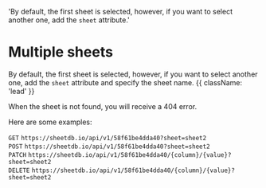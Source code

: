   'By default, the first sheet is selected, however, if you want to select another one, add the `sheet` attribute.'

# Multiple sheets

By default, the first sheet is selected, however, if you want to select another one, add the `sheet` attribute and specify the sheet name. {{ className: 'lead' }}

When the sheet is not found, you will receive a 404 error.

Here are some examples:

<code className="ring-1 ring-inset ring-emerald-300 dark:ring-emerald-400/30 bg-emerald-400/10 text-emerald-500 dark:text-emerald-400">GET</code> `https://sheetdb.io/api/v1/58f61be4dda40?sheet=sheet2`<br />
<code className="ring-1 ring-inset ring-sky-300 bg-sky-400/10 text-sky-500 dark:ring-sky-400/30 dark:bg-sky-400/10 dark:text-sky-400">POST</code> `https://sheetdb.io/api/v1/58f61be4dda40?sheet=sheet2`<br />
<code className="ring-1 ring-inset ring-amber-300 bg-amber-400/10 text-amber-500 dark:ring-amber-400/30 dark:bg-amber-400/10 dark:text-amber-400">PATCH</code> `https://sheetdb.io/api/v1/58f61be4dda40/{column}/{value}?sheet=sheet2`<br />
<code className="ring-1 ring-inset ring-rose-200 bg-rose-50 text-red-500 dark:ring-rose-500/20 dark:bg-rose-400/10 dark:text-rose-400">DELETE</code> `https://sheetdb.io/api/v1/58f61be4dda40/{column}/{value}?sheet=sheet2`
